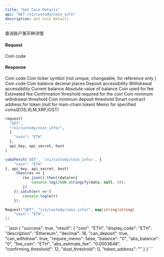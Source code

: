 ```yaml
---
title: "Get Coin Details"
api: "GET /v1/custody/coin_info"
description: Get Coin Details
---
```


<Note>查询账户某币种详情</Note>


#### Request

<ParamField body="coin" type="String" required>
 Coin code
</ParamField>

#### Response
<ResponseField name="coin" type="String">
 Coin code
</ResponseField>

<ResponseField name="display_code" type="String">
 Coin ticker symbol  (not unique, changeable, for reference only )
</ResponseField>

<ResponseField name="description" type="String">
  Coin code
</ResponseField>

<ResponseField name="decimal" type="Int">
Coin balance decimal places
</ResponseField>

<ResponseField name="can_deposit" type="bool">
Deposit accessibility
</ResponseField>

<ResponseField name="can_withdraw" type="bool">
Withdrawal accessibility
</ResponseField>

<ResponseField name="balance" type="String">
Current balance
</ResponseField>

<ResponseField name="abs_balance" type="String">
Absolute value of balance
</ResponseField>

<ResponseField name="fee_coin" type="String">
Coin used for fee
</ResponseField>

<ResponseField name="abs_estimate_fee" type="String">
Estimated fee
</ResponseField>

<ResponseField name="confirming_threshold" type="Int">
Confirmation threshold required for the coin
</ResponseField>

<ResponseField name="dust_threshold" type="Int">
Coin minimum withdrawal threshold
</ResponseField>

<ResponseField name="minimum_deposit_threshold" type="String">
Coin minimum deposit threshold
</ResponseField>

<ResponseField name="token_address" type="String">
Smart contract address for token (null for main-chain token)
</ResponseField>

<ResponseField name="require_memo" type="String">
Memo for specified coins(EOS,XLM,XRP,IOST)
</ResponseField>

<RequestExample>

```python Python
request(
  "GET",
  "/v1/custody/coin_info/",
  {
    "coin": "ETH"
  },
  api_key, api_secret, host
)
```

```javascript JavaScript
coboFetch('GET', '/v1/custody/coin_info/', {
    "coin": "ETH"
}, api_key, api_secret, host)
    .then(res => {
        res.json().then((data)=>{
            console.log(JSON.stringify(data, null, 4));
        })
    }).catch(err => {
        console.log(err)
    });
```

```go Go
Request("GET", "/v1/custody/coin_info/", map[string]string{
    "coin": "ETH",
})
```

</RequestExample>

<ResponseExample>
```json
{
  "success": true,
  "result": {
    "coin": "ETH",
    "display_code": "ETH",
    "description": "Ethereum",
    "decimal": 18,
    "can_deposit": true,
    "can_withdraw": true,
    "require_memo": false,
    "balance": "0",
    "abs_balance": "0",
    "fee_coin": "ETH",
    "abs_estimate_fee": "0.0003648",
    "confirming_threshold": 12,
    "dust_threshold": 0,
    "token_address": ""
  }
}
```
</ResponseExample>

